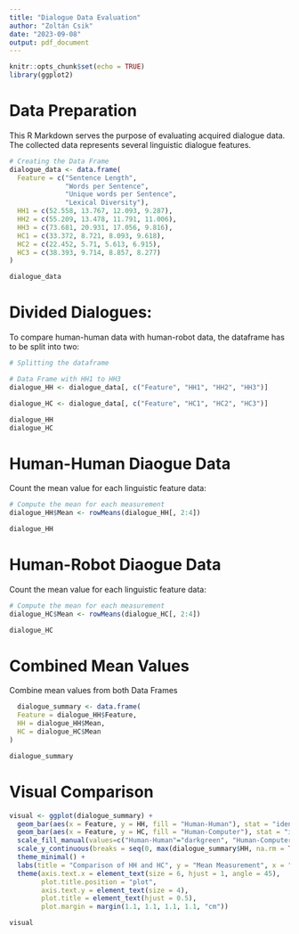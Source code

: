 ```yaml
---
title: "Dialogue Data Evaluation"
author: "Zoltán Csik"
date: "2023-09-08"
output: pdf_document
---
```


```r
knitr::opts_chunk$set(echo = TRUE)
library(ggplot2)
```

# Data Preparation

This R Markdown serves the purpose of evaluating acquired dialogue data. The collected data represents several linguistic dialogue features.
```r
# Creating the Data Frame
dialogue_data <- data.frame(
  Feature = c("Sentence Length", 
              "Words per Sentence", 
              "Unique words per Sentence", 
              "Lexical Diversity"),
  HH1 = c(52.558, 13.767, 12.093, 9.287),
  HH2 = c(55.209, 13.478, 11.791, 11.006),
  HH3 = c(73.681, 20.931, 17.056, 9.816),
  HC1 = c(33.372, 8.721, 8.093, 9.618),
  HC2 = c(22.452, 5.71, 5.613, 6.915),
  HC3 = c(38.393, 9.714, 8.857, 8.277)
)
```
```r
dialogue_data
```

# Divided Dialogues:
To compare human-human data with human-robot data, the dataframe has to be split into two:

```r
# Splitting the dataframe

# Data Frame with HH1 to HH3
dialogue_HH <- dialogue_data[, c("Feature", "HH1", "HH2", "HH3")]

dialogue_HC <- dialogue_data[, c("Feature", "HC1", "HC2", "HC3")]
```

```r
dialogue_HH
dialogue_HC
```

# Human-Human Diaogue Data
Count the mean value for each linguistic feature data:
```r
# Compute the mean for each measurement
dialogue_HH$Mean <- rowMeans(dialogue_HH[, 2:4])
```
```r
dialogue_HH
```
\newpage
# Human-Robot Diaogue Data
Count the mean value for each linguistic feature data:
```r
# Compute the mean for each measurement
dialogue_HC$Mean <- rowMeans(dialogue_HC[, 2:4])
```
```r
dialogue_HC
```

# Combined Mean Values
Combine mean values from both Data Frames

```r
  dialogue_summary <- data.frame(
  Feature = dialogue_HH$Feature,
  HH = dialogue_HH$Mean,
  HC = dialogue_HC$Mean
)
```
```r
dialogue_summary
```
# Visual Comparison
```r
visual <- ggplot(dialogue_summary) + 
  geom_bar(aes(x = Feature, y = HH, fill = "Human-Human"), stat = "identity", position = "dodge") + 
  geom_bar(aes(x = Feature, y = HC, fill = "Human-Computer"), stat = "identity", position = "dodge") +
  scale_fill_manual(values=c("Human-Human"="darkgreen", "Human-Computer"="lightgreen")) +
  scale_y_continuous(breaks = seq(0, max(dialogue_summary$HH, na.rm = TRUE), by = 2)) +
  theme_minimal() +
  labs(title = "Comparison of HH and HC", y = "Mean Measurement", x = "Linguistic Dialogue Feature", fill = "Type of Dialogue") +
  theme(axis.text.x = element_text(size = 6, hjust = 1, angle = 45),
        plot.title.position = "plot",
        axis.text.y = element_text(size = 4),
        plot.title = element_text(hjust = 0.5),
        plot.margin = margin(1.1, 1.1, 1.1, 1.1, "cm"))


```

```r
visual
```


